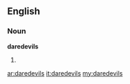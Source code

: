 ==English==

===Noun===
'''daredevils'''

# {{plural of|[[daredevil]]}}

[[ar:daredevils]]
[[it:daredevils]]
[[my:daredevils]]